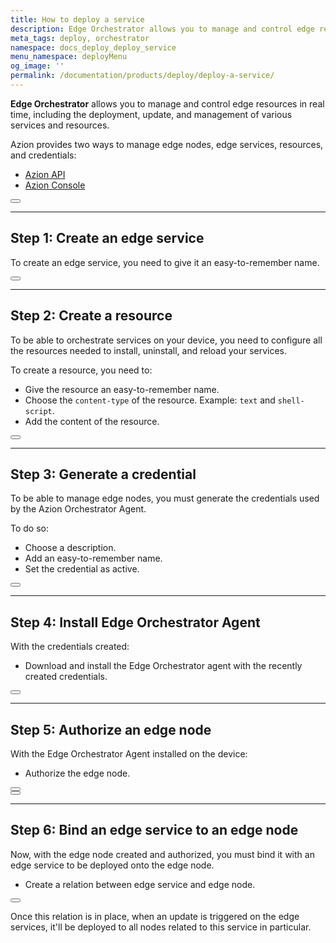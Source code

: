 ```yaml
---
title: How to deploy a service
description: Edge Orchestrator allows you to manage and control edge resources in real time, including the deployment, update, and management of various services and resources.
meta_tags: deploy, orchestrator
namespace: docs_deploy_deploy_service
menu_namespace: deployMenu
og_image: ''
permalink: /documentation/products/deploy/deploy-a-service/
---
```



**Edge Orchestrator** allows you to manage and control edge resources in real time, including the deployment, update, and management of various services and resources.

Azion provides two ways to manage edge nodes, edge services, resources, and credentials: 

- [Azion API](https://api.azion.com)
- [Azion Console](/en/documentation/products/guides/how-to-access-rtm/)

<Button href="/en/documentation/products/guides/deploy/install-orchestrator-agent/" text="go to Install Edge Orchestrator agent" variant="secondary"></Button>

---

## Step 1: Create an edge service

To create an edge service, you need to give it an easy-to-remember name.

<Button href="/en/documentation/products/guides/deploy/create-edge-service/" text="go to how to create an edge service" variant="secondary" target="_blank"></Button>

---

## Step 2: Create a resource 

To be able to orchestrate services on your device, you need to configure all the resources needed to install, uninstall, and reload your services.

To create a resource, you need to: 

- Give the resource an easy-to-remember name.
- Choose the `content-type` of the resource. Example: `text` and `shell-script`.
- Add the content of the resource.

<Button href="/en/documentation/products/guides/deploy/provision-files/" text="go to how to provision files" variant="secondary" target="_blank"></Button>

---

## Step 3: Generate a credential 

To be able to manage edge nodes, you must generate the credentials used by the Azion Orchestrator Agent.

To do so: 

- Choose a description.
- Add an easy-to-remember name.
- Set the credential as active.

<Button href="/en/documentation/products/guides/deploy/generate-credentials/" text="go to create a credential" variant="secondary"></Button>

---

## Step 4: Install Edge Orchestrator Agent 

With the credentials created:

- Download and install the Edge Orchestrator agent with the recently created credentials.

<Button href="/en/documentation/products/guides/deploy/install-orchestrator-agent/" text="go to how to install edge orchestrator agent" variant="secondary" target="_blank"></Button>

---

## Step 5: Authorize an edge node

With the Edge Orchestrator Agent installed on the device:

- Authorize the edge node.

<Button href="/en/documentation/products/guides/deploy/authorize-an-edge-node/" text="go to how to authorize an edge node" variant="secondary" target="_blank"></Button>
<br/>
<Button href="/en/documentation/products/deploy/edge-orchestrator/edge-node/" text="go to edge node reference documentation" variant="secondary"></Button>

---

## Step 6: Bind an edge service to an edge node

Now, with the edge node created and authorized, you must bind it with an edge service to be deployed onto the edge node.

- Create a relation between edge service and edge node.

<Button href="/en/documentation/products/guides/deploy/bind-service-node//" text="how to bind an edge service to an edge node" variant="secondary" target="_blank"></Button>

Once this relation is in place, when an update is triggered on the edge services, it'll be deployed to all nodes related to this service in particular.
